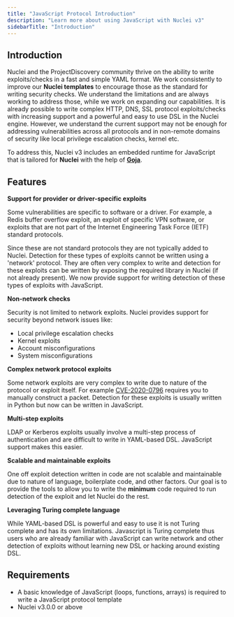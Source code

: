 ```yaml
---
title: "JavaScript Protocol Introduction"
description: "Learn more about using JavaScript with Nuclei v3"
sidebarTitle: "Introduction"
---
```


## Introduction

Nuclei and the ProjectDiscovery community thrive on the ability to write exploits/checks in a fast and simple YAML format. We work consistently to improve our **Nuclei templates** to encourage those as the standard for writing security checks. We understand the limitations and are always working to address those, while we work on expanding our capabilities. 
It is already possible to write complex HTTP, DNS, SSL protocol exploits/checks with increasing support and a powerful and easy to use DSL in the Nuclei engine. However, we understand the current support may not be enough for addressing vulnerabilities across all protocols and in non-remote domains of security like local privilege escalation checks, kernel etc.

To address this, Nuclei v3 includes an embedded runtime for JavaScript that is tailored for **Nuclei** with the help of **[Goja](https://github.com/dop251/goja)**.


## Features

**Support for provider or driver-specific exploits**

Some vulnerabilities are specific to software or a driver. For example, a Redis buffer overflow exploit, an exploit of specific VPN software, or exploits that are not part of the Internet Engineering Task Force (IETF) standard protocols.

Since these are not standard protocols they are not typically added to Nuclei. Detection for these types of exploits cannot be written using a 'network' protocol. 
They are often very complex to write and detection for these exploits can be written by exposing the required library in Nuclei (if not already present). We now provide support for writing detection of these types of exploits with JavaScript.

**Non-network checks**

Security is not limited to network exploits. Nuclei provides support for security beyond network issues like:
 - Local privilege escalation checks
 - Kernel exploits
 - Account misconfigurations
 - System misconfigurations

**Complex network protocol exploits**

Some network exploits are very complex to write due to nature of the protocol or exploit itself. For example [CVE-2020-0796](https://nvd.nist.gov/vuln/detail/cve-2020-0796) requires you to manually construct a packet. 
Detection for these exploits is usually written in Python but now can be written in JavaScript. 

**Multi-step exploits**

LDAP or Kerberos exploits usually involve a multi-step process of authentication and are difficult to write in YAML-based DSL. JavaScript support makes this easier. 

**Scalable and maintainable exploits**

One off exploit detection written in code are not scalable and maintainable due to nature of language, boilerplate code, and other factors. Our goal is to provide the tools to allow you to write the **minimum** code required to run detection of the exploit and let Nuclei do the rest. 


**Leveraging Turing complete language**

While YAML-based DSL is powerful and easy to use it is not Turing complete and has its own limitations. Javascript is Turing complete thus users who are already familiar with JavaScript can write network and other detection of exploits without learning new DSL or hacking around existing DSL.

## Requirements

- A basic knowledge of JavaScript (loops, functions, arrays) is required to write a JavaScript protocol template
- Nuclei v3.0.0 or above
